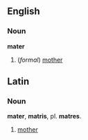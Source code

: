 ==English==
===Noun===
'''mater'''

#(''formal'') [[mother]]

==Latin==
===Noun===
'''mater''', '''matris''', pl. '''matres'''.

# [[mother]]